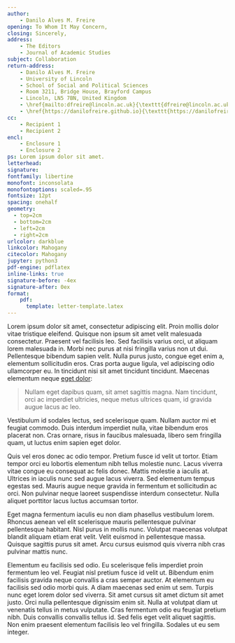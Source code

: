 ```yaml
---
author: 
    - Danilo Alves M. Freire 
opening: To Whom It May Concern,
closing: Sincerely,
address:
    - The Editors
    - Journal of Academic Studies
subject: Collaboration
return-address: 
    - Danilo Alves M. Freire
    - University of Lincoln 
    - School of Social and Political Sciences 
    - Room 3211, Bridge House, Brayford Campus 
    - Lincoln, LN5 7BN, United Kingdom
    - \href{mailto:dfreire@lincoln.ac.uk}{\texttt{dfreire@lincoln.ac.uk}}
    - \href{https://danilofreire.github.io}{\texttt{https://danilofreire.github.io}}
cc:
    - Recipient 1
    - Recipient 2
encl:
    - Enclosure 1
    - Enclosure 2
ps: Lorem ipsum dolor sit amet.
letterhead: 
signature: 
fontfamily: libertine
monofont: inconsolata
monofontoptions: scaled=.95
fontsize: 12pt
spacing: onehalf
geometry: 
  - top=2cm
  - bottom=2cm
  - left=2cm
  - right=2cm
urlcolor: darkblue
linkcolor: Mahogany
citecolor: Mahogany
jupyter: python3
pdf-engine: pdflatex
inline-links: true
signature-before: -4ex
signature-after: 0ex
format: 
    pdf: 
      template: letter-template.latex
---
```


Lorem ipsum dolor sit amet, consectetur adipiscing elit. Proin mollis
dolor vitae tristique eleifend. Quisque non ipsum sit amet velit
malesuada consectetur. Praesent vel facilisis leo. Sed facilisis
varius orci, ut aliquam lorem malesuada in. Morbi nec purus at nisi
fringilla varius non ut dui. Pellentesque bibendum sapien velit. Nulla
purus justo, congue eget enim a, elementum sollicitudin eros. Cras
porta augue ligula, vel adipiscing odio ullamcorper eu. In tincidunt
nisi sit amet tincidunt tincidunt. Maecenas elementum neque [eget dolor](http://website.com):

> Nullam eget dapibus quam, sit amet sagittis magna. Nam tincidunt,
> orci ac imperdiet ultricies, neque metus ultrices quam, id gravida
> augue lacus ac leo.

Vestibulum id sodales lectus, sed scelerisque quam. Nullam auctor mi
et feugiat commodo. Duis interdum imperdiet nulla, vitae bibendum eros
placerat non. Cras ornare, risus in faucibus malesuada, libero sem
fringilla quam, ut luctus enim sapien eget dolor.

Quis vel eros donec ac odio tempor. Pretium fusce id velit ut tortor. Etiam tempor orci eu lobortis elementum nibh tellus molestie nunc. Lacus viverra vitae congue eu consequat ac felis donec. Mattis molestie a iaculis at. Ultrices in iaculis nunc sed augue lacus viverra. Sed elementum tempus egestas sed. Mauris augue neque gravida in fermentum et sollicitudin ac orci. Non pulvinar neque laoreet suspendisse interdum consectetur. Nulla aliquet porttitor lacus luctus accumsan tortor. 

Eget magna fermentum iaculis eu non diam phasellus vestibulum lorem. Rhoncus aenean vel elit scelerisque mauris pellentesque pulvinar pellentesque habitant. Nisl purus in mollis nunc. Volutpat maecenas volutpat blandit aliquam etiam erat velit. Velit euismod in pellentesque massa. Quisque sagittis purus sit amet. Arcu cursus euismod quis viverra nibh cras pulvinar mattis nunc.

Elementum eu facilisis sed odio. Eu scelerisque felis imperdiet proin fermentum leo vel. Feugiat nisl pretium fusce id velit ut. Bibendum enim facilisis gravida neque convallis a cras semper auctor. At elementum eu facilisis sed odio morbi quis. A diam maecenas sed enim ut sem. Turpis nunc eget lorem dolor sed viverra. Sit amet cursus sit amet dictum sit amet justo. Orci nulla pellentesque dignissim enim sit. Nulla at volutpat diam ut venenatis tellus in metus vulputate. Cras fermentum odio eu feugiat pretium nibh. Duis convallis convallis tellus id. Sed felis eget velit aliquet sagittis. Non enim praesent elementum facilisis leo vel fringilla. Sodales ut eu sem integer.